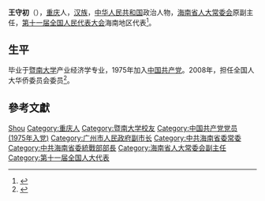 '''王守初'''（{{bd|1947年||}}），[[重庆|重庆]]人，[[汉族|汉族]]，[[中华人民共和国|中华人民共和国]]政治人物，[[海南省人大常委会|海南省人大常委会]]原副主任，[[第十一届全国人民代表大会|第十一届全国人民代表大会]]海南地区代表<ref>{{cite web|author=新华网|title=第十一届全国人大代表|url=http://news.xinhuanet.com/ziliao/2008-03/03/content_7708230.htm?node=36628|publisher=新华网|accessdate=2014-01-07|archive-date=2014-01-10|archive-url=https://web.archive.org/web/20140110211415/http://news.xinhuanet.com/ziliao/2008-03/03/content_7708230.htm?node=36628|dead-url=no}}</ref>。

== 生平 ==
毕业于[[暨南大学|暨南大学]]产业经济学专业，1975年加入[[中国共产党|中国共产党]]。2008年，担任全国人大华侨委员会委员<ref>{{cite news|title=全国人大代表信息-王守初|url= http://210.82.31.1:8084/delegate/viewDelegate.action?dbid=112039|accessdate=2013-04-05|newspaper=全国人大网}}</ref>。

== 參考文獻 ==
{{reflist}}

{{中华全国妇女联合会第六届执行委员会}}

{{Authority control}}
{{DEFAULTSORT:Wang王}}
[[Category:王姓|Shou]]
[[Category:重庆人|Category:重庆人]]
[[Category:暨南大学校友|Category:暨南大学校友]]
[[Category:中国共产党党员_(1975年入党)|Category:中国共产党党员 (1975年入党)]]
[[Category:广州市人民政府副市长|Category:广州市人民政府副市长]]
[[Category:中共海南省委常委|Category:中共海南省委常委]]
[[Category:中共海南省委統戰部部長|Category:中共海南省委統戰部部長]]
[[Category:海南省人大常委会副主任|Category:海南省人大常委会副主任]]
[[Category:第十一届全国人大代表|Category:第十一届全国人大代表]]